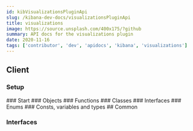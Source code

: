```yaml
---
id: kibVisualizationsPluginApi
slug: /kibana-dev-docs/visualizationsPluginApi
title: visualizations
image: https://source.unsplash.com/400x175/?github
summary: API docs for the visualizations plugin
date: 2020-11-16
tags: ['contributor', 'dev', 'apidocs', 'kibana', 'visualizations']
---
```



## Client

### Setup
<DocDefinitionList data={[visualizationsObj.client.setup]}/>
### Start
<DocDefinitionList data={[visualizationsObj.client.start]}/>
### Objects
<DocDefinitionList data={visualizationsObj.client.objects}/>
### Functions
<DocDefinitionList data={visualizationsObj.client.functions}/>
### Classes
<DocDefinitionList data={visualizationsObj.client.classes}/>
### Interfaces
<DocDefinitionList data={visualizationsObj.client.interfaces}/>
### Enums
<DocDefinitionList data={visualizationsObj.client.enums}/>
### Consts, variables and types
<DocDefinitionList data={visualizationsObj.client.misc}/>
## Common

### Interfaces
<DocDefinitionList data={visualizationsObj.common.interfaces}/>
